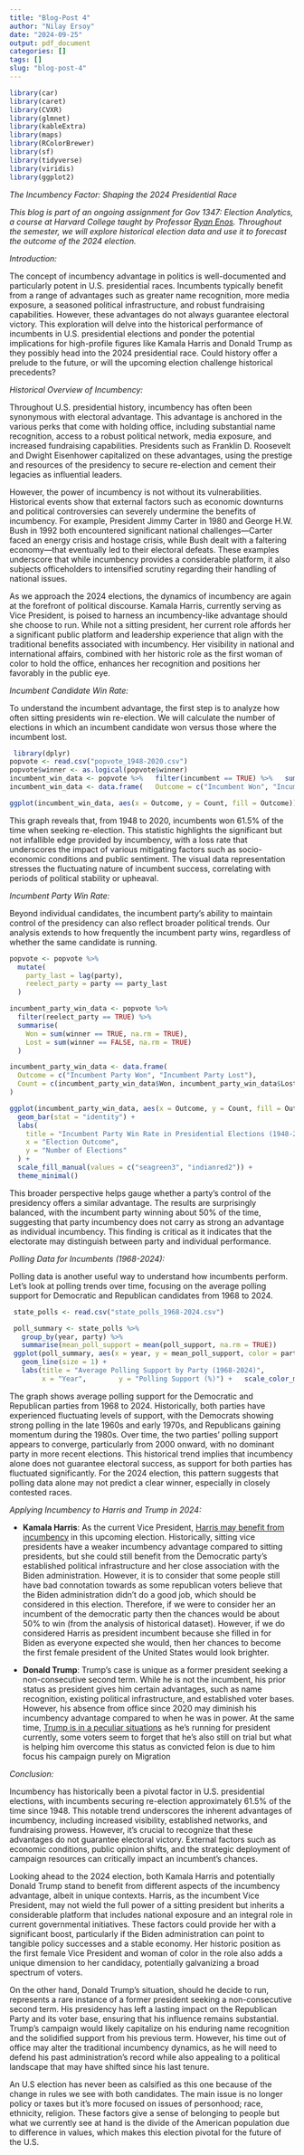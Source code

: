 ```yaml
---
title: "Blog-Post 4"
author: "Nilay Ersoy"
date: "2024-09-25"
output: pdf_document
categories: []
tags: []
slug: "blog-post-4"
---
```


```r
library(car)
library(caret)
library(CVXR)
library(glmnet)
library(kableExtra)
library(maps)
library(RColorBrewer)
library(sf)
library(tidyverse)
library(viridis)
library(ggplot2)

```



*The Incumbency Factor: Shaping the 2024 Presidential Race*


_This blog is part of an ongoing assignment for Gov 1347: Election Analytics, a course at Harvard College taught by Professor [Ryan Enos](https://www.ryandenos.com). Throughout the semester, we will explore historical election data and use it to forecast the outcome of the 2024 election._





*Introduction:* 

The concept of incumbency advantage in politics is well-documented and particularly potent in U.S. presidential races. Incumbents typically benefit from a range of advantages such as greater name recognition, more media exposure, a seasoned political infrastructure, and robust fundraising capabilities. However, these advantages do not always guarantee electoral victory. This exploration will delve into the historical performance of incumbents in U.S. presidential elections and ponder the potential implications for high-profile figures like Kamala Harris and Donald Trump as they possibly head into the 2024 presidential race. Could history offer a prelude to the future, or will the upcoming election challenge historical precedents?                                                                                                      

*Historical Overview of Incumbency:* 

Throughout U.S. presidential history, incumbency has often been synonymous with electoral advantage. This advantage is anchored in the various perks that come with holding office, including substantial name recognition, access to a robust political network, media exposure, and increased fundraising capabilities. Presidents such as Franklin D. Roosevelt and Dwight Eisenhower capitalized on these advantages, using the prestige and resources of the presidency to secure re-election and cement their legacies as influential leaders.

However, the power of incumbency is not without its vulnerabilities. Historical events show that external factors such as economic downturns and political controversies can severely undermine the benefits of incumbency. For example, President Jimmy Carter in 1980 and George H.W. Bush in 1992 both encountered significant national challenges—Carter faced an energy crisis and hostage crisis, while Bush dealt with a faltering economy—that eventually led to their electoral defeats. These examples underscore that while incumbency provides a considerable platform, it also subjects officeholders to intensified scrutiny regarding their handling of national issues.

As we approach the 2024 elections, the dynamics of incumbency are again at the forefront of political discourse. Kamala Harris, currently serving as Vice President, is poised to harness an incumbency-like advantage should she choose to run. While not a sitting president, her current role affords her a significant public platform and leadership experience that align with the traditional benefits associated with incumbency. Her visibility in national and international affairs, combined with her historic role as the first woman of color to hold the office, enhances her recognition and positions her favorably in the public eye.



*Incumbent Candidate Win Rate:* 

To understand the incumbent advantage, the first step is to analyze how often sitting presidents win re-election. We will calculate the number of elections in which an incumbent candidate won versus those where the incumbent lost.  

```r
 library(dplyr)  
popvote <- read.csv("popvote_1948-2020.csv")  
popvote$winner <- as.logical(popvote$winner)  
incumbent_win_data <- popvote %>%   filter(incumbent == TRUE) %>%   summarise(Won = sum(winner, na.rm = TRUE), Lost = sum(!winner, na.rm = TRUE)) 
incumbent_win_data <- data.frame(   Outcome = c("Incumbent Won", "Incumbent Lost"),   Count = c(incumbent_win_data$Won, incumbent_win_data$Lost) )  

ggplot(incumbent_win_data, aes(x = Outcome, y = Count, fill = Outcome)) +   geom_bar(stat = "identity") +   labs(title = "Incumbent Win Rate in Presidential Elections (1948-2020)",        x = "Election Outcome",        y = "Number of Elections") +   scale_fill_manual(values = c("skyblue", "lightcoral")) +   theme_minimal()

```

This graph reveals that, from 1948 to 2020, incumbents won 61.5% of the time when seeking re-election. This statistic highlights the significant but not infallible edge provided by incumbency, with a loss rate that underscores the impact of various mitigating factors such as socio-economic conditions and public sentiment. The visual data representation stresses the fluctuating nature of incumbent success, correlating with periods of political stability or upheaval.


*Incumbent Party Win Rate:*  

Beyond individual candidates, the incumbent party's ability to maintain control of the presidency can also reflect broader political trends. Our analysis extends to how frequently the incumbent party wins, regardless of whether the same candidate is running. 

```r
popvote <- popvote %>%
  mutate(
    party_last = lag(party),
    reelect_party = party == party_last
  )

incumbent_party_win_data <- popvote %>%
  filter(reelect_party == TRUE) %>%
  summarise(
    Won = sum(winner == TRUE, na.rm = TRUE),
    Lost = sum(winner == FALSE, na.rm = TRUE)
  )

incumbent_party_win_data <- data.frame(
  Outcome = c("Incumbent Party Won", "Incumbent Party Lost"),
  Count = c(incumbent_party_win_data$Won, incumbent_party_win_data$Lost)
)

ggplot(incumbent_party_win_data, aes(x = Outcome, y = Count, fill = Outcome)) +
  geom_bar(stat = "identity") +
  labs(
    title = "Incumbent Party Win Rate in Presidential Elections (1948-2020)",
    x = "Election Outcome",
    y = "Number of Elections"
  ) +
  scale_fill_manual(values = c("seagreen3", "indianred2")) +
  theme_minimal()

```

This broader perspective helps gauge whether a party's control of the presidency offers a similar advantage. The results are surprisingly balanced, with the incumbent party winning about 50% of the time, suggesting that party incumbency does not carry as strong an advantage as individual incumbency. This finding is critical as it indicates that the electorate may distinguish between party and individual performance. 


*Polling Data for Incumbents (1968-2024):*

Polling data is another useful way to understand how incumbents perform. Let’s look at polling trends over time, focusing on the average polling support for Democratic and Republican candidates from 1968 to 2024.  


```r
 state_polls <- read.csv("state_polls_1968-2024.csv") 

 poll_summary <- state_polls %>%   
   group_by(year, party) %>%   
   summarise(mean_poll_support = mean(poll_support, na.rm = TRUE))  
 ggplot(poll_summary, aes(x = year, y = mean_poll_support, color = party)) +   
   geom_line(size = 1) +   
   labs(title = "Average Polling Support by Party (1968-2024)",      
        x = "Year",        y = "Polling Support (%)") +   scale_color_manual(values = c("blue", "red")) +   theme_minimal()
```

The graph shows average polling support for the Democratic and Republican parties from 1968 to 2024. Historically, both parties have experienced fluctuating levels of support, with the Democrats showing strong polling in the late 1960s and early 1970s, and Republicans gaining momentum during the 1980s. Over time, the two parties' polling support appears to converge, particularly from 2000 onward, with no dominant party in more recent elections. This historical trend implies that incumbency alone does not guarantee electoral success, as support for both parties has fluctuated significantly. For the 2024 election, this pattern suggests that polling data alone may not predict a clear winner, especially in closely contested races.



*Applying Incumbency to Harris and Trump in 2024:* 

- **Kamala Harris**: As the current Vice President, [Harris may benefit from incumbency](https://www.nationalreview.com/corner/kamala-harris-is-the-incumbent-again/) in this upcoming election. Historically, sitting vice presidents have a weaker incumbency advantage compared to sitting presidents, but she could still benefit from the Democratic party's established political infrastructure and her close association with the Biden administration. However, it is to consider that some people still have bad connotation towards as some republican voters believe that the Biden administration didn't do a good job, which should be considered in this election. Therefore, if we were to consider her an incumbent of the democratic party then the chances would be about 50% to win (from the analysis of historical dataset). However, if we do considered Harris as president incumbent because she filled in for Biden as everyone expected she would, then her chances to become the first female president of the United States would look brighter. 

- **Donald Trump**: Trump’s case is unique as a former president seeking a non-consecutive second term. While he is not the incumbent, his prior status as president gives him certain advantages, such as name recognition, existing political infrastructure, and established voter bases. However, his absence from office since 2020 may diminish his incumbency advantage compared to when he was in power. At the same time, [Trump is in a peculiar situations](https://www.bu.edu/articles/2024/trump-convicted-felon-what-does-that-mean/) as he's running for president currently, some voters seem to forget that he's also still on trial but what is helping him overcome this status as convicted felon is due to him focus his campaign purely on Migration



*Conclusion:*

Incumbency has historically been a pivotal factor in U.S. presidential elections, with incumbents securing re-election approximately 61.5% of the time since 1948. This notable trend underscores the inherent advantages of incumbency, including increased visibility, established networks, and fundraising prowess. However, it's crucial to recognize that these advantages do not guarantee electoral victory. External factors such as economic conditions, public opinion shifts, and the strategic deployment of campaign resources can critically impact an incumbent's chances.

Looking ahead to the 2024 election, both Kamala Harris and potentially Donald Trump stand to benefit from different aspects of the incumbency advantage, albeit in unique contexts. Harris, as the incumbent Vice President, may not wield the full power of a sitting president but inherits a considerable platform that includes national exposure and an integral role in current governmental initiatives. These factors could provide her with a significant boost, particularly if the Biden administration can point to tangible policy successes and a stable economy. Her historic position as the first female Vice President and woman of color in the role also adds a unique dimension to her candidacy, potentially galvanizing a broad spectrum of voters.

On the other hand, Donald Trump's situation, should he decide to run, represents a rare instance of a former president seeking a non-consecutive second term. His presidency has left a lasting impact on the Republican Party and its voter base, ensuring that his influence remains substantial. Trump's campaign would likely capitalize on his enduring name recognition and the solidified support from his previous term. However, his time out of office may alter the traditional incumbency dynamics, as he will need to defend his past administration's record while also appealing to a political landscape that may have shifted since his last tenure. 

An U.S election has never been as calsified as this one because of the change in rules we see with both candidates. The main issue is no longer policy or taxes but it's more focused on issues of personhood; race, ethnicity, religion. These factors give a sense of belonging to people but what we currently see at hand is the divide of the American population due to difference in values, which makes this election pivotal for the future of the U.S.